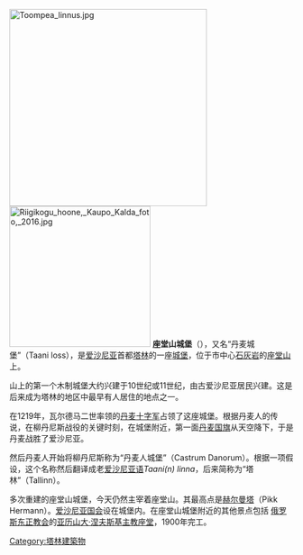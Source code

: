 [[File:Toompea_linnus.jpg|350px]]
[[File:Riigikogu_hoone,_Kaupo_Kalda_foto,_2016.jpg|250px]]
'''座堂山城堡'''（{{lang-et|Toompea loss}}），又名“丹麦城堡”（Taani loss），是[[爱沙尼亚|爱沙尼亚]]首都[[塔林|塔林]]的一座[[城堡|城堡]]，位于市中心[[石灰岩|石灰岩]]的[[座堂山|座堂山]]上。 

山上的第一个木制城堡大约兴建于10世纪或11世纪，由古爱沙尼亚居民兴建。这是后来成为塔林的地区中最早有人居住的地点之一。 

在1219年，瓦尔德马二世率领的[[丹麦|丹麦]][[北方十字军入侵|十字军]]占领了这座城堡。根据丹麦人的传说，在柳丹尼斯战役的关键时刻，在城堡附近，第一面[[丹麦国旗|丹麦国旗]]从天空降下，于是丹麦战胜了爱沙尼亚。  

然后丹麦人开始将柳丹尼斯称为“丹麦人城堡”（Castrum Danorum）。根据一项假设，这个名称然后翻译成老[[爱沙尼亚语|爱沙尼亚语]]''Taani(n) linna''，后来简称为“塔林”（Tallinn）。

多次重建的座堂山城堡，今天仍然主宰着座堂山。其最高点是[[赫尔曼塔|赫尔曼塔]]（Pikk Hermann）。[[爱沙尼亚国会|爱沙尼亚国会]]设在城堡内。在座堂山城堡附近的其他景点包括 [[俄罗斯东正教会|俄罗斯东正教会]]的[[塔林亚历山大·涅夫斯基主教座堂|亚历山大·涅夫斯基主教座堂]]，1900年完工。

{{commonscat|Toompea loss}}

{{coord|59.435555565556|N|24.737222232222|E|source:ruwiki_region:EE_type:landmark|format=dms|display=title}}
{{塔林地标}}

[[Category:塔林建築物|Category:塔林建築物]]